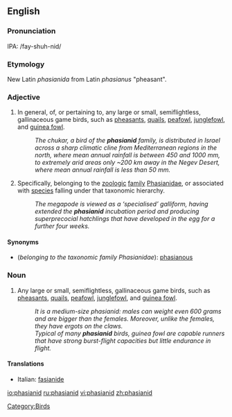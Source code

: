 ==English==

===Pronunciation===
IPA: /fay-shuh-nid/

===Etymology===
New Latin ''phasianida'' from Latin ''phasianus'' "pheasant".

===Adjective===
{{en-adj}}

# In general, of, or pertaining to, any large or small, semiflightless, gallinaceous game birds, such as [[pheasant]]s, [[quail]]s, [[peafowl]], [[junglefowl]], and [[guinea fowl]].
#:''The chukar, a bird of the '''phasianid''' family, is distributed in Israel across a sharp climatic cline from Mediterranean regions in the north, where mean annual rainfall is between 450 and 1000 mm, to extremely arid areas only ~200 km away in the Negev Desert, where mean annual rainfall is less than 50 mm.''
# Specifically, belonging to the [[zoologic]] [[family]] [[Phasianidae]], or associated with [[species]] falling under that taxonomic hierarchy.
#:''The megapode is viewed as a ‘specialised’ galliform, having extended the '''phasianid''' incubation period and producing superprecocial hatchlings that have developed in the egg for a further four weeks.''

====Synonyms====
*(''belonging to the taxonomic family Phasianidae''): [[phasianous]]

===Noun===
{{en-noun}}

# Any large or small, semiflightless, gallinaceous game birds, such as [[pheasant]]s, [[quail]]s, [[peafowl]], [[junglefowl]], and [[guinea fowl]].
#:''It is a medium-size phasianid: males can weight even 600 grams and are bigger than the females. Moreover, unlike the females, they have ergots on the claws.''
#:''Typical of many '''phasianid''' birds, guinea fowl are capable runners that have strong burst-flight capacities but little endurance in flight.''

====Translations====
{{top}}
*Italian: [[fasianide]] {{m}}
{{mid}}

{{bottom}}

[[Category:Birds]]
[[io:phasianid]]
[[ru:phasianid]]
[[vi:phasianid]]
[[zh:phasianid]]